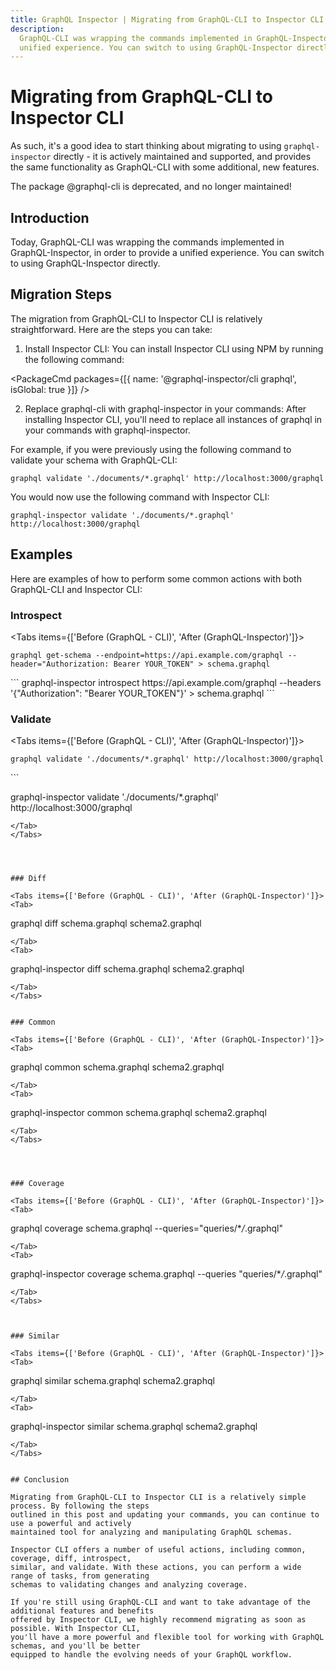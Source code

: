 ```yaml
---
title: GraphQL Inspector | Migrating from GraphQL-CLI to Inspector CLI
description:
  GraphQL-CLI was wrapping the commands implemented in GraphQL-Inspector, in order to provide a
  unified experience. You can switch to using GraphQL-Inspector directly.
---
```



# Migrating from GraphQL-CLI to Inspector CLI

As such, it's a good idea to start thinking about migrating to using `graphql-inspector` directly -
it is actively maintained and supported, and provides the same functionality as GraphQL-CLI with
some additional, new features.

<Callout type="warning">The package @graphql-cli is deprecated, and no longer maintained!</Callout>

## Introduction

Today, GraphQL-CLI was wrapping the commands implemented in GraphQL-Inspector, in order to provide a
unified experience. You can switch to using GraphQL-Inspector directly.

## Migration Steps

The migration from GraphQL-CLI to Inspector CLI is relatively straightforward. Here are the steps
you can take:

1. Install Inspector CLI: You can install Inspector CLI using NPM by running the following command:

<PackageCmd packages={[{ name: '@graphql-inspector/cli graphql', isGlobal: true }]} />

2. Replace graphql-cli with graphql-inspector in your commands: After installing Inspector CLI,
   you'll need to replace all instances of graphql in your commands with graphql-inspector.

For example, if you were previously using the following command to validate your schema with
GraphQL-CLI:

```
graphql validate './documents/*.graphql' http://localhost:3000/graphql
```

You would now use the following command with Inspector CLI:

```
graphql-inspector validate './documents/*.graphql' http://localhost:3000/graphql
```

## Examples

Here are examples of how to perform some common actions with both GraphQL-CLI and Inspector CLI:

### Introspect

<Tabs items={['Before (GraphQL - CLI)', 'After (GraphQL-Inspector)']}>
<Tab>
```
graphql get-schema --endpoint=https://api.example.com/graphql --header="Authorization: Bearer YOUR_TOKEN" > schema.graphql
```
</Tab>
<Tab>
```
graphql-inspector introspect https://api.example.com/graphql --headers '{"Authorization": "Bearer YOUR_TOKEN"}' > schema.graphql
```
</Tab>
</Tabs>

### Validate

<Tabs items={['Before (GraphQL - CLI)', 'After (GraphQL-Inspector)']}>
<Tab>
```
graphql validate './documents/*.graphql' http://localhost:3000/graphql

```
</Tab>
<Tab>
```

graphql-inspector validate './documents/\*.graphql' http://localhost:3000/graphql

```
</Tab>
</Tabs>




### Diff

<Tabs items={['Before (GraphQL - CLI)', 'After (GraphQL-Inspector)']}>
<Tab>
```

graphql diff schema.graphql schema2.graphql

```
</Tab>
<Tab>
```

graphql-inspector diff schema.graphql schema2.graphql

```
</Tab>
</Tabs>


### Common

<Tabs items={['Before (GraphQL - CLI)', 'After (GraphQL-Inspector)']}>
<Tab>
```

graphql common schema.graphql schema2.graphql

```
</Tab>
<Tab>
```

graphql-inspector common schema.graphql schema2.graphql

```
</Tab>
</Tabs>




### Coverage

<Tabs items={['Before (GraphQL - CLI)', 'After (GraphQL-Inspector)']}>
<Tab>
```

graphql coverage schema.graphql --queries="queries/\*_/_.graphql"

```
</Tab>
<Tab>
```

graphql-inspector coverage schema.graphql --queries "queries/\*_/_.graphql"

```
</Tab>
</Tabs>



### Similar

<Tabs items={['Before (GraphQL - CLI)', 'After (GraphQL-Inspector)']}>
<Tab>
```

graphql similar schema.graphql schema2.graphql

```
</Tab>
<Tab>
```

graphql-inspector similar schema.graphql schema2.graphql

```
</Tab>
</Tabs>


## Conclusion

Migrating from GraphQL-CLI to Inspector CLI is a relatively simple process. By following the steps
outlined in this post and updating your commands, you can continue to use a powerful and actively
maintained tool for analyzing and manipulating GraphQL schemas.

Inspector CLI offers a number of useful actions, including common, coverage, diff, introspect,
similar, and validate. With these actions, you can perform a wide range of tasks, from generating
schemas to validating changes and analyzing coverage.

If you're still using GraphQL-CLI and want to take advantage of the additional features and benefits
offered by Inspector CLI, we highly recommend migrating as soon as possible. With Inspector CLI,
you'll have a more powerful and flexible tool for working with GraphQL schemas, and you'll be better
equipped to handle the evolving needs of your GraphQL workflow.
```

